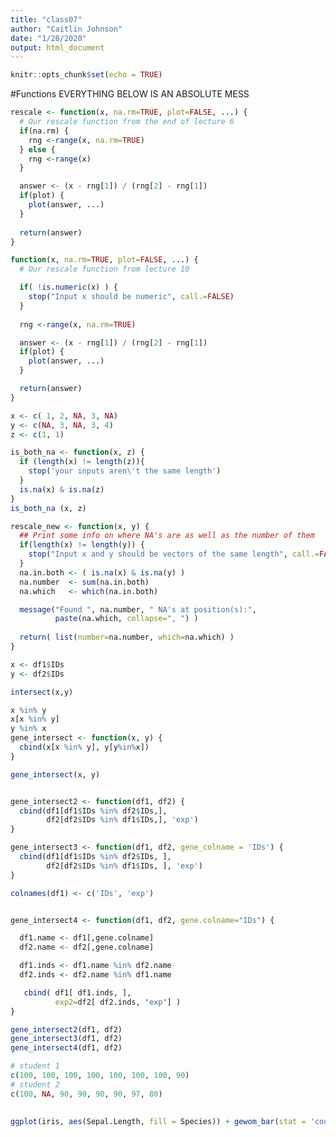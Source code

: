 ```yaml
---
title: "class07"
author: "Caitlin Johnson"
date: "1/28/2020"
output: html_document
---
```


```r
knitr::opts_chunk$set(echo = TRUE)
```
#Functions
EVERYTHING BELOW IS AN ABSOLUTE MESS 


```r
rescale <- function(x, na.rm=TRUE, plot=FALSE, ...) {
  # Our rescale function from the end of lecture 6
  if(na.rm) {
    rng <-range(x, na.rm=TRUE)
  } else {
    rng <-range(x)
  }

  answer <- (x - rng[1]) / (rng[2] - rng[1])
  if(plot) { 
    plot(answer, ...) 
  }
  
  return(answer)
}
```
```r
function(x, na.rm=TRUE, plot=FALSE, ...) {
  # Our rescale function from lecture 10

  if( !is.numeric(x) ) {
    stop("Input x should be numeric", call.=FALSE)
  }
  
  rng <-range(x, na.rm=TRUE)

  answer <- (x - rng[1]) / (rng[2] - rng[1])
  if(plot) { 
    plot(answer, ...) 
  }

  return(answer)
}
```
```r
x <- c( 1, 2, NA, 3, NA)
y <- c(NA, 3, NA, 3, 4)
z <- c(1, 1)
```
```r
is_both_na <- function(x, z) {
  if (length(x) != length(z)){
    stop('your inputs aren\'t the same length')
  }
  is.na(x) & is.na(z)
}
is_both_na (x, z)
```
```r
rescale_new <- function(x, y) {
  ## Print some info on where NA's are as well as the number of them 
  if(length(x) != length(y)) {
    stop("Input x and y should be vectors of the same length", call.=FALSE)
  }
  na.in.both <- ( is.na(x) & is.na(y) )
  na.number  <- sum(na.in.both)
  na.which   <- which(na.in.both)

  message("Found ", na.number, " NA's at position(s):", 
          paste(na.which, collapse=", ") ) 
  
  return( list(number=na.number, which=na.which) )
}

```

```r
x <- df1$IDs
y <- df2$IDs

intersect(x,y)

x %in% y
x[x %in% y]
y %in% x
gene_intersect <- function(x, y) {
  cbind(x[x %in% y], y[y%in%x])
}

gene_intersect(x, y)


gene_intersect2 <- function(df1, df2) {
  cbind(df1[df1$IDs %in% df2$IDs,], 
        df2[df2$IDs %in% df1$IDs,], 'exp')
}

gene_intersect3 <- function(df1, df2, gene_colname = 'IDs') {
  cbind(df1[df1$IDs %in% df2$IDs, ], 
        df2[df2$IDs %in% df1$IDs, ], 'exp')
}

colnames(df1) <- c('IDs', 'exp')


gene_intersect4 <- function(df1, df2, gene.colname="IDs") { 

  df1.name <- df1[,gene.colname]
  df2.name <- df2[,gene.colname]

  df1.inds <- df1.name %in% df2.name
  df2.inds <- df2.name %in% df1.name

   cbind( df1[ df1.inds, ], 
          exp2=df2[ df2.inds, "exp"] )
}

gene_intersect2(df1, df2)
gene_intersect3(df1, df2)
gene_intersect4(df1, df2)
```

```r
# student 1
c(100, 100, 100, 100, 100, 100, 100, 90)
# student 2
c(100, NA, 90, 90, 90, 90, 97, 80)
  

```

  

```r
ggplot(iris, aes(Sepal.Length, fill = Species)) + gewom_bar(stat = 'count', alpha = 0.7)
```
